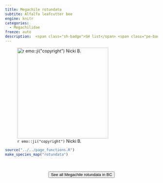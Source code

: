 ```yaml
---
title: Megachile rotundata
subtite: Alfalfa leafcutter bee
engine: knitr
categories:
  - Megachilidae
freeze: auto
description:  <span class="sh-badge">SH list</span> <span class="pe-badge">PM Evidence</span>
---
```

![`r emo::ji("copyright")` Nicki B.](https://inaturalist-open-data.s3.amazonaws.com/photos/298719491/large.jpeg){height=300}





```r
source("../../page_functions.R")
make_species_map("rotundata")
```
<br><br>
<center>


<a href="https://inaturalist.ca/observations?place_id=7085&subview=map&taxon_id=52783"><button type="button" class="btn btn-secondary">See all Megachile rotundata in BC <i class="fa-solid fa-arrow-up-right-from-square"></i> </button></a>
</center>
